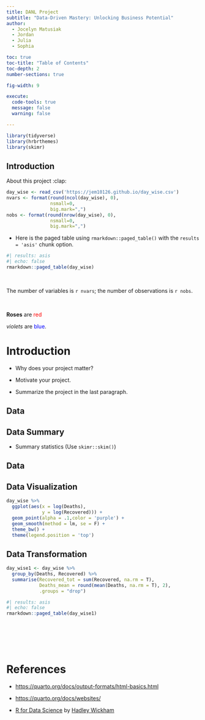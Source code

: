 ```yaml
---
title: DANL Project
subtitle: "Data-Driven Mastery: Unlocking Business Potential"
author: 
  - Jocelyn Matusiak
  - Jordan 
  - Julia
  - Sophia

toc: true
toc-title: "Table of Contents"
toc-depth: 2
number-sections: true

fig-width: 9

execute:
  code-tools: true
  message: false
  warning: false

---
```


```r
library(tidyverse)
library(hrbrthemes)
library(skimr)
```



## Introduction

About this project :clap:

  
```r
day_wise <- read_csv('https://jem10126.github.io/day_wise.csv')
nvars <- format(round(ncol(day_wise), 0), 
                nsmall=0, 
                big.mark=",") 
nobs <- format(round(nrow(day_wise), 0), 
                nsmall=0, 
                big.mark=",")
```

- Here is the paged table using `rmarkdown::paged_table()` with the `results = 'asis'` chunk option.

```r
#| results: asis
#| echo: false
rmarkdown::paged_table(day_wise) 
```
<br>

The number of variables is `r nvars`; the number of observations is `r nobs`.

<br>

**Roses** are <span style="color: red;">red</span>

*violets* are <span style="color: blue;">blue</span>.

# Introduction

- Why does your project matter?

- Motivate your project.

- Summarize the project in the last paragraph.


## Data

## Data Summary

- Summary statistics (Use `skimr::skim()`)

## Data

## Data Visualization

```r
day_wise %>% 
  ggplot(aes(x = log(Deaths), 
             y = log(Recovered))) +
  geom_point(alpha = .1,color = 'purple') +
  geom_smooth(method = lm, se = F) +
  theme_bw() +
  theme(legend.position = 'top')
```

## Data Transformation


```r
day_wise1 <- day_wise %>% 
  group_by(Deaths, Recovered) %>% 
  summarise(Recovered_tot = sum(Recovered, na.rm = T),
            Deaths_mean = round(mean(Deaths, na.rm = T), 2),
            .groups = "drop") 
```

```r
#| results: asis
#| echo: false
rmarkdown::paged_table(day_wise1) 
```













<br><br><br><br>

# References

- [https://quarto.org/docs/output-formats/html-basics.html](https://quarto.org/docs/output-formats/html-basics.html)

- [https://quarto.org/docs/websites/](https://quarto.org/docs/websites/)

- [R for Data Science](http://r4ds.hadley.nz) by [Hadley Wickham](https://hadley.nz)












